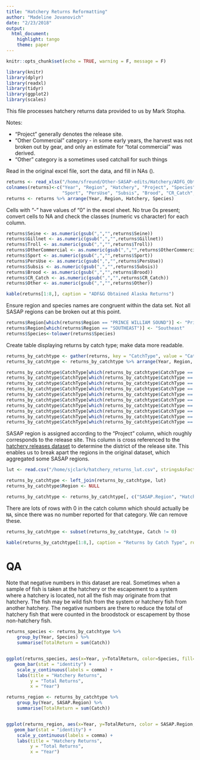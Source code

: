 ```yaml
---
title: "Hatchery Returns Reformatting"
author: "Madeline Jovanovich"
date: "2/23/2018"
output: 
  html_document: 
    highlight: tango
    theme: paper
---
```



```r
knitr::opts_chunk$set(echo = TRUE, warning = F, message = F)
```

```r
library(knitr)
library(dplyr)
library(readxl)
library(tidyr)
library(ggplot2)
library(scales)
```

This file processes hatchery returns data provided to us by Mark Stopha.

Notes: 

*   "Project" generally denotes the release site.
*   "Other Commercial" category - in some early years, the harvest was not broken out by gear, and only an estimate for "total commercial" was derived.
*   "Other" category is a sometimes used catchall for such things


Read in the original excel file, sort the data, and fill in NAs ().

```r
returns <- read_xlsx("/home/sfreund/Other-SASAP-edits/Hatchery/ADFG_Obtained_AKReturns.xlsx", sheet = 1)
colnames(returns)<-c("Year", "Region", "Hatchery", "Project", "Species", "Seine", "Gillnet", "Troll", "OtherCommercial",
                     "Sport", "PersUse", "Subsis", "Brood", "CR_Catch", "Other")
returns <- returns %>% arrange(Year, Region, Hatchery, Species)
```

Cells with "-" have values of "0" in the excel sheet. 
No true 0s present; convert cells to NA and check the classes (numeric vs character) for each column.

```r
returns$Seine <- as.numeric(gsub(",","",returns$Seine))
returns$Gillnet <- as.numeric(gsub(",","",returns$Gillnet))
returns$Troll <- as.numeric(gsub(",","",returns$Troll))
returns$OtherCommercial <- as.numeric(gsub(",","",returns$OtherCommercial))
returns$Sport <- as.numeric(gsub(",","",returns$Sport))
returns$PersUse <- as.numeric(gsub(",","",returns$PersUse))
returns$Subsis <- as.numeric(gsub(",","",returns$Subsis))
returns$Brood <- as.numeric(gsub(",","",returns$Brood))
returns$CR_Catch <- as.numeric(gsub(",","",returns$CR_Catch))
returns$Other <- as.numeric(gsub(",","",returns$Other))
```
```r
kable(returns[1:8,], caption = "ADF&G Obtained Alaska Returns")
```

Ensure region and species names are congruent within the data set. Not all SASAP regions can be broken out at this point.
```r
returns$Region[which(returns$Region == "PRINCE WILLIAM SOUND")] <- "Prince William Sound"
returns$Region[which(returns$Region == "SOUTHEAST")] <- "Southeast"
returns$Species<-tolower(returns$Species)
```

Create table displaying returns by catch type; make data more readable.

```r

returns_by_catchtype <- gather(returns, key = "CatchType", value = "Catch", 6:15, na.rm = TRUE, convert = FALSE)
returns_by_catchtype <- returns_by_catchtype %>% arrange(Year, Region, Hatchery, Species)

returns_by_catchtype$CatchType[which(returns_by_catchtype$CatchType == 'Seine')] <- 'commercial seine'
returns_by_catchtype$CatchType[which(returns_by_catchtype$CatchType == 'Gillnet')] <- 'commercial gillnet'
returns_by_catchtype$CatchType[which(returns_by_catchtype$CatchType == 'Troll')] <- 'commercial troll'
returns_by_catchtype$CatchType[which(returns_by_catchtype$CatchType == 'OtherCommercial')] <- 'commercial other'
returns_by_catchtype$CatchType[which(returns_by_catchtype$CatchType == 'Sport')] <- 'sport fish'
returns_by_catchtype$CatchType[which(returns_by_catchtype$CatchType == 'PersUse')] <- 'personal use'
returns_by_catchtype$CatchType[which(returns_by_catchtype$CatchType == 'Subsis')] <- 'subsistence'
returns_by_catchtype$CatchType[which(returns_by_catchtype$CatchType == 'Brood')] <- 'brood take'
returns_by_catchtype$CatchType[which(returns_by_catchtype$CatchType == 'CR_Catch')] <- 'cost recovery'
returns_by_catchtype$CatchType[which(returns_by_catchtype$CatchType == 'Other')] <- 'other'
```

SASAP region is assigned according to the "Project" column, which roughly corresponds to the release site. This column is cross referenced to the [hatchery releases dataset](https://knb.ecoinformatics.org/#view/urn:uuid:6329b75d-6d0e-43bd-a499-b788506a8459) to determine the district of the release site. This enables us to break apart the regions in the original dataset, which aggregated some SASAP regions.

```r
lut <- read.csv("/home/sjclark/hatchery_returns_lut.csv", stringsAsFactors = F)

returns_by_catchtype <- left_join(returns_by_catchtype, lut)
returns_by_catchtype$Region <- NULL

returns_by_catchtype <- returns_by_catchtype[, c("SASAP.Region", "Hatchery", "Project", "Species", "Year", "CatchType", "Catch")]
```

There are lots of rows with 0 in the catch column which should actually be `NA`, since there was no number reported for that category. We can remove these.

```r
returns_by_catchtype <- subset(returns_by_catchtype, Catch != 0)
```

```r
kable(returns_by_catchtype[1:8,], caption = "Returns by Catch Type", row.names=FALSE)
```


# QA

Note that negative numbers in this dataset are real. Sometimes when a sample of fish is taken at the hatchery or the escapement to a system where a hatchery is located, not all the fish may originate from that hatchery.  The fish may be wild fish from the system or hatchery fish from another hatchery. The negative numbers are there to reduce the total of hatchery fish that were counted in the broodstock or escapement by those non-hatchery fish.

```r
returns_species <- returns_by_catchtype %>%
    group_by(Year, Species) %>% 
    summarise(TotalReturn = sum(Catch))


ggplot(returns_species, aes(x=Year, y=TotalReturn, color=Species, fill=Species)) + 
   geom_bar(stat = "identity") + 
    scale_y_continuous(labels = comma) + 
    labs(title = "Hatchery Returns", 
         y = "Total Returns", 
         x = "Year")
```

```r
returns_region <- returns_by_catchtype %>%
    group_by(Year, SASAP.Region) %>% 
    summarise(TotalReturn = sum(Catch))


ggplot(returns_region, aes(x=Year, y=TotalReturn, color = SASAP.Region, fill=SASAP.Region)) + 
   geom_bar(stat = "identity") + 
    scale_y_continuous(labels = comma) + 
    labs(title = "Hatchery Returns", 
         y = "Total Returns", 
         x = "Year")
```

